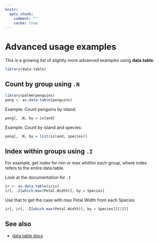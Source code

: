 ```yaml
---
knitr:
  opts_chunk:
    comment: ""
    cache: true
---
```


# Advanced usage examples {#dtii}

This is a growing list of slightly more advanced examples using **data.table**.

```r
library(data.table)
```

## Count by group using `.N`
```r
library(palmerpenguins)
peng <- as.data.table(penguins)
```

Example: Count penguins by island:

```r
peng[, .N, by = island]
```

Example: Count by island and species:

```r
peng[, .N, by = list(island, species)]
```

## Index within groups using `.I`

For example, get index for min or max whithin each group, where index
refers to the entire data.table.

Look at the documentation for `.I`

```r
ir <- as.data.table(iris)
ir[, .I[which.max(Petal.Width)], by = Species]
```

Use that to get the case with max Petal.Width from each Species

```r
ir[, ir[, .I[which.max(Petal.Width)], by = Species][[2]]]
```

## See also

- [data.table docs](https://rdatatable.gitlab.io/data.table/index.html)
